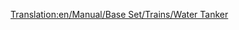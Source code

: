 [[Translation:en/Manual/Base Set/Trains/Water Tanker]]
{{nl/Wagons|Naam=Watertanker
|Afbeelding=[[File:en/Watertanker.png]]
|NormaalKosten=£1,166 ($2,332)
|NormaalGewicht=25 / 50 t
|NormaalCapaciteit=25,000 liter water
|MonoKosten="
|MonoGewicht=25 / 55 t
|MonoCapaciteit=30,000 liter water
|MagKosten="
|MagGewicht=25 / 57 t
|MagCapaciteit=32,000 liter water
|Omschrijving=Een watertanker kan water transporteren bestemd voor [[en/Manual/Base Set/Industries/Water Tower|watertorens (EN)]] in [[nl/Manual/Gemeente|gemeentes]]. Deze wagon is alleen beschikbaar in het [[nl/Manual/Klimaat#subtropisch|subtropische]] klimaat.
}}